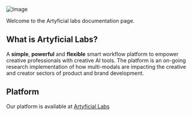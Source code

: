 ![Image](/intro-header.png)

 
Welcome to the Artyficial labs documentation page. 

## What is Artyficial Labs?

A **simple**, **powerful** and **flexible** smart workflow platform to empower creative professionals with creative AI tools. 
The platform is an on-going research implementation of how multi-modals are impacting the creative and creator sectors of product and brand development. 

## Platform

Our platform is available at [Artyficial Labs](https://artyficiallabs.com)
